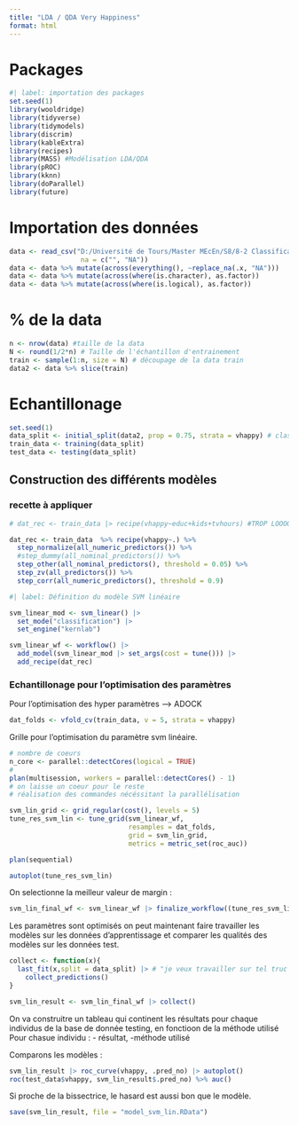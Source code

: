 ```yaml
---
title: "LDA / QDA Very Happiness"
format: html
---
```


# Packages

```r
#| label: importation des packages
set.seed(1)
library(wooldridge)
library(tidyverse)
library(tidymodels)
library(discrim)
library(kableExtra)
library(recipes)
library(MASS) #Modélisation LDA/QDA
library(pROC)
library(kknn)
library(doParallel)
library(future)
```
# Importation des données

```r
data <- read_csv("D:/Université de Tours/Master MEcEn/S8/8-2 Classification supervisée/Projet HAPPINESS/R_ happiness_files/vhappy/vhappy.csv",
                  na = c("", "NA"))
data <- data %>% mutate(across(everything(), ~replace_na(.x, "NA")))
data <- data %>% mutate(across(where(is.character), as.factor))
data <- data %>% mutate(across(where(is.logical), as.factor))
```
# % de la data
```r
n <- nrow(data) #taille de la data
N <- round(1/2*n) # Taille de l'échantillon d'entrainement
train <- sample(1:n, size = N) # découpage de la data train
data2 <- data %>% slice(train)
```


# Echantillonage 

```r
set.seed(1)
data_split <- initial_split(data2, prop = 0.75, strata = vhappy) # classique 3 quart / 1 quart
train_data <- training(data_split)
test_data <- testing(data_split)
```

## Construction des différents modèles

### recette à appliquer 

```r
# dat_rec <- train_data |> recipe(vhappy~educ+kids+tvhours) #TROP LOOOOOOOOOOOONG

dat_rec <- train_data  %>% recipe(vhappy~.) %>% 
  step_normalize(all_numeric_predictors()) %>% 
  #step_dummy(all_nominal_predictors()) %>% 
  step_other(all_nominal_predictors(), threshold = 0.05) %>% 
  step_zv(all_predictors()) %>% 
  step_corr(all_numeric_predictors(), threshold = 0.9)
```

```r
#| label: Définition du modèle SVM linéaire 

svm_linear_mod <- svm_linear() |> 
  set_mode("classification") |> 
  set_engine("kernlab")
```

```r
svm_linear_wf <- workflow() |> 
  add_model(svm_linear_mod |> set_args(cost = tune())) |> 
  add_recipe(dat_rec)
```

### Echantillonage pour l'optimisation des paramètres

Pour l'optimisation des hyper paramètres --> ADOCK
```r
dat_folds <- vfold_cv(train_data, v = 5, strata = vhappy)
```


Grille pour l’optimisation du paramètre svm linéaire.

```r
# nombre de coeurs 
n_core <- parallel::detectCores(logical = TRUE)
#
plan(multisession, workers = parallel::detectCores() - 1)
# on laisse un coeur pour le reste
# réalisation des commandes nécéssitant la parallélisation

svm_lin_grid <- grid_regular(cost(), levels = 5)
tune_res_svm_lin <- tune_grid(svm_linear_wf,
                              resamples = dat_folds,
                              grid = svm_lin_grid,
                              metrics = metric_set(roc_auc))

plan(sequential)
```

```r
autoplot(tune_res_svm_lin)
```

On selectionne la meilleur valeur de margin :

```r
svm_lin_final_wf <- svm_linear_wf |> finalize_workflow((tune_res_svm_lin |> select_best(metric = "roc_auc")))
```


Les paramètres sont optimisés on peut maintenant faire travailler les modèles sur les données d'apprentissage et comparer les qualités des modèles sur les données test.

```r
collect <- function(x){
  last_fit(x,split = data_split) |> # "je veux travailler sur tel truc en sachant le partage de donnée"
    collect_predictions()
}
```

```r
svm_lin_result <- svm_lin_final_wf |> collect()
```

On va construitre un tableau qui continent les résultats pour chaque individus de la base de donnée testing, en fonctioon de la méthode utilisé
Pour chasue individu : - résultat, -méthode utilisé


Comparons les modèles :

```r
svm_lin_result |> roc_curve(vhappy, .pred_no) |> autoplot()
roc(test_data$vhappy, svm_lin_result$.pred_no) %>% auc()
```
Si proche de la bissectrice, le hasard est aussi bon que le modèle.

```r
save(svm_lin_result, file = "model_svm_lin.RData")
```

